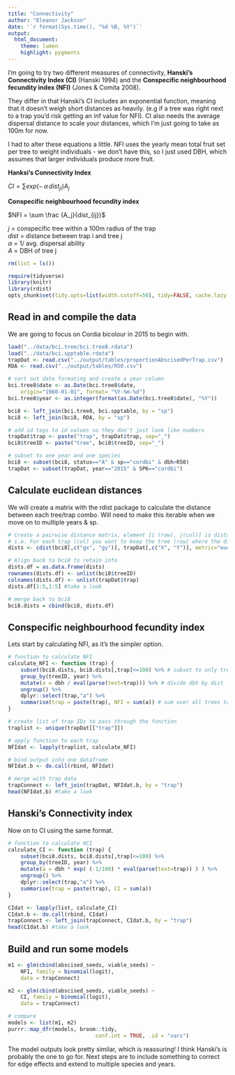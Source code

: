 ```yaml
---
title: "Connectivity"
author: "Eleanor Jackson"
date: '`r format(Sys.time(), "%d %B, %Y")`'
output:
  html_document:
    theme: lumen
    highlight: pygments
---
```


I'm going to try two different measures of connectivity, __Hanski’s Connectivity Index (CI)__ (Hanski 1994) and the __Conspecific neighbourhood fecundity index (NFI)__ (Jones & Comita 2008). 

They differ in that Hanski's CI includes an exponential function, meaning that it doesn't weigh short distances as heavily. (e.g if a tree was right next to a trap you'd risk getting an inf value for NFI). CI also needs the average dispersal distance to scale your distances, which I'm just going to take as 100m for now.

I had to alter these equations a little. NFI uses the yearly mean total fruit set per tree to weight individuals - we don't have this, so I just used DBH, which assumes that larger individuals produce more fruit.

__Hanksi's Connectivity Index__\

$CI = \sum exp(-\, \alpha \, dist_{ji}) A_j$ \

__Conspecific neighbourhood fecundity index__\

$NFI = \sum \frac {A_j}{dist_{ij}}$ \

_j_ = conspecific tree within a 100m radius of the trap\
_dist_ = distance between trap i and tree j\
$\alpha$ = 1/ avg. dispersal ability\
_A_ = DBH of tree j\

```r
rm(list = ls())

require(tidyverse)
library(knitr)
library(rdist)
opts_chunk$set(tidy.opts=list(width.cutoff=50), tidy=FALSE, cache.lazy = FALSE,cache = TRUE)
```
## Read in and compile the data
We are going to focus on Cordia bicolour in 2015 to begin with.

```r
load("../data/bci.tree/bci.tree8.rdata")
load("../data/bci.spptable.rdata")
trapDat <- read.csv("../output/tables/proportionAbscisedPerTrap.csv") 
RDA <- read.csv("../output/tables/R50.csv") 

# sort out date formating and create a year column
bci.tree8$date <- as.Date(bci.tree8$date, 
	origin="1960-01-01", format= "%Y-%m-%d")
bci.tree8$year <- as.integer(format(as.Date(bci.tree8$date), "%Y"))

bci8 <- left_join(bci.tree8, bci.spptable, by = "sp")
bci8 <- left_join(bci8, RDA, by = "sp")

# add id tags to id values so they don't just look like numbers
trapDat$trap <- paste("trap", trapDat$trap, sep="_")
bci8$treeID <- paste("tree", bci8$treeID, sep="_")

# subset to one year and one species
bci8 <- subset(bci8, status=="A" & sp=="cordbi" & dbh>R50)
trapDat <- subset(trapDat, year=="2015" & SP6=="cordbi")

```
## Calculate euclidean distances
We will create a matrix with the rdist package to calculate the distance between each tree/trap combo. Will need to make this iterable when we move on to multiple years & sp.

```r
# Create a pairwise distance matrix, element [i (row), j(col)] is distance from tree i to trap j. 
# i.e. For each trap (col) you want to keep the tree (row) where the distance is within a range
dists <- cdist(bci8[,c("gx", "gy")], trapDat[,c("X", "Y")], metric="euclidean")

# Align back to bci8 to retain info
dists.df = as.data.frame(dists)
rownames(dists.df) <- unlist(bci8$treeID)
colnames(dists.df) <- unlist(trapDat$trap)
dists.df[1:5,1:5] #take a look

# merge back to bci8
bci8.dists = cbind(bci8, dists.df)

```
## Conspecific neighbourhood fecundity index
Lets start by calculating NFI, as it's the simpler option. 
```r
# function to calculate NFI
calculate_NFI <- function (trap) {
	subset(bci8.dists, bci8.dists[,trap]<=100) %>% # subset to only trees within a 100m radius of the trap
	group_by(treeID, year) %>% 
	mutate(a = dbh / eval(parse(text=trap))) %>% # divide dbh by dist
	ungroup() %>%
	dplyr::select(trap,"a") %>%
	summarise(trap = paste(trap), NFI = sum(a)) # sum over all trees to = 1 value per trap
}

# create list of trap IDs to pass through the function
traplist <- unique(trapDat[["trap"]])

# apply function to each trap
NFIdat <- lapply(traplist, calculate_NFI)

# bind output into one dataframe
NFIdat.b <- do.call(rbind, NFIdat)

# merge with trap data
trapConnect <- left_join(trapDat, NFIdat.b, by = "trap")
head(NFIdat.b) #take a look
```
## Hanski's Connectivity index
Now on to CI using the same format.

```r
# function to calculate HCI
calculate_CI <- function (trap) {
	subset(bci8.dists, bci8.dists[,trap]<=100) %>%
	group_by(treeID, year) %>% 
	mutate(a = dbh * exp( (-1/100) * eval(parse(text=trap)) ) ) %>% 
	ungroup() %>%
	dplyr::select(trap,"a") %>%
	summarise(trap = paste(trap), CI = sum(a))
}

CIdat <- lapply(list, calculate_CI)
CIdat.b <- do.call(rbind, CIdat)
trapConnect <- left_join(trapConnect, CIdat.b, by = "trap")
head(CIdat.b) #take a look
```

## Build and run some models

```r

m1 <- glm(cbind(abscised_seeds, viable_seeds) ~ 
	NFI, family = binomial(logit), 
	data = trapConnect)

m2 <- glm(cbind(abscised_seeds, viable_seeds) ~ 
	CI, family = binomial(logit), 
	data = trapConnect)

# compare
models <- list(m1, m2)
purrr::map_dfr(models, broom::tidy, 
							conf.int = TRUE, .id = "vars")

```
The model outputs look pretty similar, which is reassuring! I think Hanski's is probably the one to go for. Next steps are to include something to correct for edge effects and extend to multiple species and years.